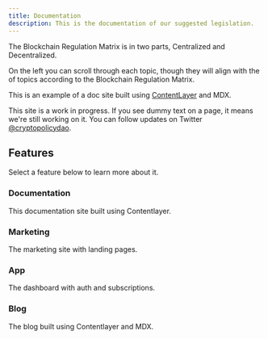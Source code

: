 ```yaml
---
title: Documentation
description: This is the documentation of our suggested legislation.
---
```


The Blockchain Regulation Matrix is in two parts, Centralized and Decentralized.

On the left you can scroll through each topic, though they will align with the of topics according to the Blockchain Regulation Matrix.

This is an example of a doc site built using [ContentLayer](/docs/documentation/contentlayer) and MDX.

<Callout>

This site is a work in progress. If you see dummy text on a page, it means we're still working on it. You can follow updates on Twitter [@cryptopolicydao](https://twitter.com/cryptopolicydao).

</Callout>

## Features

Select a feature below to learn more about it.

<div className="grid sm:grid-cols-2 gap-4 mt-6">

<Card href="/docs/documentation">

### Documentation

This documentation site built using Contentlayer.

</Card>

<Card href="/docs/marketing" disabled>

### Marketing

The marketing site with landing pages.

</Card>

<Card href="/docs/app" disabled>

### App

The dashboard with auth and subscriptions.

</Card>

<Card href="/docs/blog" disabled>

### Blog

The blog built using Contentlayer and MDX.

</Card>

</div>
